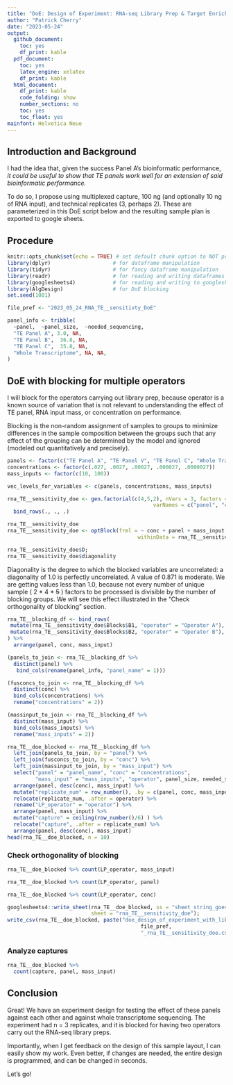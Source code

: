 ```yaml
---
title: "DoE: Design of Experiment: RNA-seq Library Prep & Target Enrichment (TE) Panel"
author: "Patrick Cherry"
date: "2023-05-24"
output:
  github_document: 
    toc: yes
    df_print: kable
  pdf_document: 
    toc: yes
    latex_engine: xelatex
    df_print: kable
  html_document:
    df_print: kable
    code_folding: show
    number_sections: no
    toc: yes
    toc_float: yes
mainfont: Helvetica Neue
---
```

## Introduction and Background
I had the idea that, given the success Panel A's bioinformatic performance, *it could be useful to show that TE panels work well for an extension of said bioinformatic performance.*

To do so, I propose using multiplexed capture, 100 ng (and optionally 10 ng of RNA input), and technical replicates (3, perhaps 2). These are parameterized in this DoE script below and the resulting sample plan is exported to google sheets.

## Procedure
```r
knitr::opts_chunk$set(echo = TRUE) # set default chunk option to NOT print the code that generated that output
library(dplyr)                    # for dataframe manipulation
library(tidyr)                    # for fancy dataframe manipulation
library(readr)                    # for reading and writing dataframes to disk
library(googlesheets4)            # for reading and writing to googlesheets
library(AlgDesign)                # for DoE blocking
set.seed(1001)
```

```r
file_pref <- "2023_05_24_RNA_TE__sensitivty_DoE"
```

```r
panel_info <- tribble(
  ~panel,  ~panel_size,  ~needed_sequencing,
  "TE Panel A", 3.0, NA,
  "TE Panel B",  36.8, NA,
  "TE Panel C",  35.8, NA,
  "Whole Transcriptome", NA, NA,
)
```

## DoE with blocking for multiple operators
I will block for the operators carrying out library prep, because operator is a known source of variation that is not relevant to understanding the effect of TE panel, RNA input mass, or concentration on performance.

Blocking is the non-random assignment of samples to groups to minimize differences in the sample composition between the groups such that any effect of the grouping can be determined by the model and ignored (modeled out quantitatively and precisely).

```r
panels <- factor(c("TE Panel A", "TE Panel V", "TE Panel C", "Whole Transcriptome"))
concentrations <- factor(c(.027, .0027, .00027, .000027, .0000027))
mass_inputs <- factor(c(10, 100))

vec_levels_for_variables <- c(panels, concentrations, mass_inputs)

rna_TE__sensitivity_doe <- gen.factorial(c(4,5,2), nVars = 3, factors = c(1),
                                               varNames = c("panel", "conc", "mass_input")) %>%
  bind_rows(., ., .) 

rna_TE__sensitivity_doe
rna_TE__sensitivity_doe <- optBlock(frml = ~ conc + panel + mass_input, 
                                          withinData = rna_TE__sensitivity_doe, blocksizes = rep(60, 2), nRepeats	= 3)
```

```r
rna_TE__sensitivity_doe$D;
rna_TE__sensitivity_doe$diagonality
```

Diagonality is the degree to which the blocked variables are uncorrelated: a diagonality of 1.0 is perfectly uncorrelated. A value of 0.871 is moderate. We are getting values less than 1.0, because not every number of unique sample ( 2 * 4 * ~~5~~ ) factors to be processed is divisible by the number of blocking groups. We will see this effect illustrated in the "Check orthogonality of blocking" section.

```r
rna_TE__blocking_df <- bind_rows(
 mutate(rna_TE__sensitivity_doe$Blocks$B1, "operator" = "Operator A"),
 mutate(rna_TE__sensitivity_doe$Blocks$B2, "operator" = "Operator B"),
) %>%
  arrange(panel, conc, mass_input)
```

```r
(panels_to_join <- rna_TE__blocking_df %>%
  distinct(panel) %>%
   bind_cols(rename(panel_info, "panel_name" = 1)))
```

```r
(fusconcs_to_join <- rna_TE__blocking_df %>%
  distinct(conc) %>%
  bind_cols(concentrations) %>%
  rename("concentrations" = 2))
```

```r
(massinput_to_join <- rna_TE__blocking_df %>%
  distinct(mass_input) %>%
  bind_cols(mass_inputs) %>%
  rename("mass_inputs" = 2))
```

```r
rna_TE__doe_blocked <- rna_TE__blocking_df %>%
  left_join(panels_to_join, by = "panel") %>%
  left_join(fusconcs_to_join, by = "conc") %>%
  left_join(massinput_to_join, by = "mass_input") %>%
  select("panel" = "panel_name", "conc" = "concentrations",
         "mass_input" = "mass_inputs", "operator", panel_size, needed_sequencing) %>%
  arrange(panel, desc(conc), mass_input) %>%
  mutate("replicate_num" = row_number(), .by = c(panel, conc, mass_input)) %>%
  relocate(replicate_num, .after = operator) %>%
  rename("LP_operator" = "operator") %>%
  arrange(panel, mass_input) %>%
  mutate("capture" = ceiling(row_number()/6) ) %>%
  relocate("capture", .after = replicate_num) %>%
  arrange(panel, desc(conc), mass_input)
head(rna_TE__doe_blocked, n = 10)
```

### Check orthogonality of blocking
```r
rna_TE__doe_blocked %>% count(LP_operator, mass_input)
```

```r
rna_TE__doe_blocked %>% count(LP_operator, panel)
```

```r
rna_TE__doe_blocked %>% count(LP_operator, conc)
```

```r
googlesheets4::write_sheet(rna_TE__doe_blocked, ss = "sheet_string_goes_here",
                           sheet = "rna_TE__sensitivity_doe");
write_csv(rna_TE__doe_blocked, paste("doe_design_of_experiment_with_library_prep_files/",
                                           file_pref,
                                           "_rna_TE__sensitivity_doe.csv"))
  ```

### Analyze captures
```r
rna_TE__doe_blocked %>%
  count(capture, panel, mass_input)
```

## Conclusion
Great! We have an experiment design for testing the effect of these panels against each other and against whole transcriptome sequencing. The experiment had n = 3 replicates, and it is blocked for having two operators carry out the RNA-seq library preps.

Importantly, when I get feedback on the design of this sample layout, I can easily show my work. Even better, if changes are needed, the entire design is programmed, and can be changed in seconds.

Let's go!
